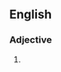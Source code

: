 {{also|bilingual}}

==English==

===Adjective===
{{en-adj|-}}

# {{lb|en|rare}} {{alternative spelling of|bilingual|lang=en}}